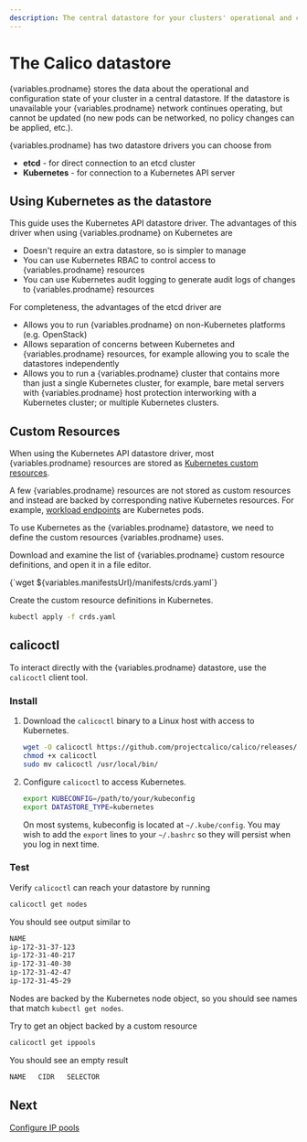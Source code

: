 ```yaml
---
description: The central datastore for your clusters' operational and configuration state.
---
```



# The Calico datastore

{variables.prodname} stores the data about the operational and configuration state of your cluster in a central datastore. If the datastore is unavailable
your {variables.prodname} network continues operating, but cannot be updated (no new pods can be networked, no policy changes can be applied, etc.).

{variables.prodname} has two datastore drivers you can choose from

- **etcd** - for direct connection to an etcd cluster
- **Kubernetes** - for connection to a Kubernetes API server

## Using Kubernetes as the datastore

This guide uses the Kubernetes API datastore driver. The advantages of this driver when using {variables.prodname} on Kubernetes are

- Doesn't require an extra datastore, so is simpler to manage
- You can use Kubernetes RBAC to control access to {variables.prodname} resources
- You can use Kubernetes audit logging to generate audit logs of changes to {variables.prodname} resources

For completeness, the advantages of the etcd driver are

- Allows you to run {variables.prodname} on non-Kubernetes platforms (e.g. OpenStack)
- Allows separation of concerns between Kubernetes and {variables.prodname} resources, for example allowing you to scale the datastores independently
- Allows you to run a {variables.prodname} cluster that contains more than just a single Kubernetes cluster, for example, bare metal servers with {variables.prodname}
  host protection interworking with a Kubernetes cluster; or multiple Kubernetes clusters.

## Custom Resources

When using the Kubernetes API datastore driver, most {variables.prodname} resources are stored as [Kubernetes custom resources](https://kubernetes.io/docs/concepts/extend-kubernetes/api-extension/custom-resources/).

A few {variables.prodname} resources are not stored as custom resources and instead are backed by corresponding native Kubernetes resources. For example, [workload endpoints](../../../reference/resources/workloadendpoint.mdx) are Kubernetes pods.

To use Kubernetes as the {variables.prodname} datastore, we need to define the custom resources {variables.prodname} uses.

Download and examine the list of {variables.prodname} custom resource definitions, and open it in a file editor.

<CodeBlock language='bash'>
{`wget ${variables.manifestsUrl}/manifests/crds.yaml`}
</CodeBlock>

Create the custom resource definitions in Kubernetes.

```bash
kubectl apply -f crds.yaml
```

## calicoctl

To interact directly with the {variables.prodname} datastore, use the `calicoctl` client tool.

### Install

1. Download the `calicoctl` binary to a Linux host with access to Kubernetes.

   ```bash
   wget -O calicoctl https://github.com/projectcalico/calico/releases/latest/download/calicoctl-linux-amd64
   chmod +x calicoctl
   sudo mv calicoctl /usr/local/bin/
   ```

1. Configure `calicoctl` to access Kubernetes.

   ```bash
   export KUBECONFIG=/path/to/your/kubeconfig
   export DATASTORE_TYPE=kubernetes
   ```

   On most systems, kubeconfig is located at `~/.kube/config`. You may wish to add the `export` lines to your `~/.bashrc` so they will persist when you log in next time.

### Test

Verify `calicoctl` can reach your datastore by running

```bash
calicoctl get nodes
```

You should see output similar to

```bash
NAME
ip-172-31-37-123
ip-172-31-40-217
ip-172-31-40-30
ip-172-31-42-47
ip-172-31-45-29
```

Nodes are backed by the Kubernetes node object, so you should see names that match `kubectl get nodes`.

Try to get an object backed by a custom resource

```bash
calicoctl get ippools
```

You should see an empty result

```bash
NAME   CIDR   SELECTOR

```

## Next

[Configure IP pools](configure-ip-pools.mdx)

